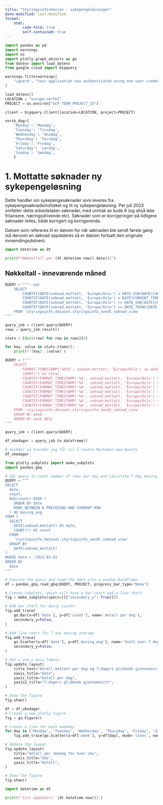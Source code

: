 ```yaml
---
title: "Styringsinformasjon - sykepengeløsningen"
date-modified: last-modified
format:
    html:
        code-fold: true
        self-contained: true
---
```


```python
import pandas as pd
import warnings
import os
import plotly.graph_objects as go
from dotenv import load_dotenv
from google.cloud import bigquery

warnings.filterwarnings(
    "ignore", "Your application has authenticated using end user credentials"
)

load_dotenv()
LOCATION = "europe-north1"
PROJECT = os.environ["GCP_TEAM_PROJECT_ID"]

client = bigquery.Client(location=LOCATION, project=PROJECT)

norsk_dag={
    'Monday': 'Mandag',
    'Tuesday': 'Tirsdag',
    'Wednesday': 'Onsdag',
    'Thursday': 'Torsdag',
    'Friday': 'Fredag',
    'Saturday': 'Lørdag',
    'Sunday': 'Søndag',
    }
```

# 1. Mottatte søknader ny sykepengeløsning

Dette handler om sykepengesøknader som leveres fra sykepengesøknadsmottaket og til ny sykepengeløsning.
Per juli 2023 omfatter dette arbeidstaker-søknader, med unntak av kode 6 (og altså ikke frilansere, næringsdrivende etc).
Søknader som er korrigeringer på tidligere søknader telles, både korrigert og korrigerende.

Datoen som refereres til er datoen for når søknaden ble sendt første gang (så dersom en søknad oppdateres så er datoen fortsatt den originale innsendingsdatoen).


```python
import datetime as dt

print(f"Nøkkeltall per {dt.datetime.now().date()}")
```

## Nøkkeltall - inneværende måned

```python
QUERY = """--sql
    SELECT
        COUNTIF(DATE(soknad_mottatt, 'Europe/Oslo') = DATE_SUB(DATE(CURRENT_TIMESTAMP(), 'Europe/Oslo'), INTERVAL 1 DAY)) as `Mottatt i går`,
        COUNTIF(DATE(soknad_mottatt, 'Europe/Oslo') = DATE(CURRENT_TIMESTAMP(), 'Europe/Oslo')) as `Mottatt i dag`,
        COUNTIF(DATE(soknad_mottatt, 'Europe/Oslo') >= DATE_SUB(DATE(CURRENT_TIMESTAMP(), 'Europe/Oslo'), INTERVAL 1 WEEK) AND DATE(soknad_mottatt, 'Europe/Oslo') < DATE(CURRENT_TIMESTAMP(), 'Europe/Oslo')) as `Mottatt siste syv hele dager`,
        COUNTIF(DATE(soknad_mottatt, 'Europe/Oslo') >= DATE_TRUNC(DATE(CURRENT_TIMESTAMP(), 'Europe/Oslo'), MONTH)) as `Mottatt denne måneden`
    FROM `styringsinfo_dataset.styringsinfo_sendt_soknad_view`
"""

query_job = client.query(QUERY)
rows = query_job.result()

stats = [dict(row) for row in rows][0]

for key, value in stats.items():
    print(f'{key}: {value}')
```

```python
QUERY = f"""
    SELECT
        FORMAT_TIMESTAMP('%G%V', soknad_mottatt, 'Europe/Oslo') as week,
        COUNT(*) as total,
        COUNTIF(FORMAT_TIMESTAMP('%A', soknad_mottatt, 'Europe/Oslo') = 'Monday') as Monday,
        COUNTIF(FORMAT_TIMESTAMP('%A', soknad_mottatt, 'Europe/Oslo') = 'Tuesday') as Tuesday,
        COUNTIF(FORMAT_TIMESTAMP('%A', soknad_mottatt, 'Europe/Oslo') = 'Wednesday') as Wednesday,
        COUNTIF(FORMAT_TIMESTAMP('%A', soknad_mottatt, 'Europe/Oslo') = 'Thursday') as Thursday,
        COUNTIF(FORMAT_TIMESTAMP('%A', soknad_mottatt, 'Europe/Oslo') = 'Friday') as Friday,
        COUNTIF(FORMAT_TIMESTAMP('%A', soknad_mottatt, 'Europe/Oslo') = 'Saturday') as Saturday,
        COUNTIF(FORMAT_TIMESTAMP('%A', soknad_mottatt, 'Europe/Oslo') = 'Sunday') as Sunday
    FROM `styringsinfo_dataset.styringsinfo_sendt_soknad_view`
    GROUP BY week
    ORDER BY week DESC
"""

query_job = client.query(QUERY)

df_ukedager = query_job.to_dataframe()

# Usikker på hvordan jeg får til å rendre Markdown med Quarto
df_ukedager
```

```python
from plotly.subplots import make_subplots
import pandas_gbq

# SQL query to count number of rows per day and calculate 7 day moving average
QUERY = """
SELECT 
  date, 
  count,
  AVG(count) OVER (
    ORDER BY date
    ROWS BETWEEN 6 PRECEDING AND CURRENT ROW
  ) AS moving_avg
FROM (
  SELECT 
    DATE(soknad_mottatt) AS date,
    COUNT(*) AS count
  FROM 
    `styringsinfo_dataset.styringsinfo_sendt_soknad_view`
  GROUP BY 
    DATE(soknad_mottatt)
)
WHERE date > '2023-03-01'
ORDER BY 
  date
"""

# Execute the query and load the data into a pandas DataFrame
df = pandas_gbq.read_gbq(QUERY, PROJECT, progress_bar_type="None")

# Create subplots, which will have a bar chart and a line chart
fig = make_subplots(specs=[[{"secondary_y": True}]])

# Add bar chart for daily counts
fig.add_trace(
    go.Bar(x=df['date'], y=df['count'], name='Antall per dag'),
    secondary_y=False,
)

# Add line chart for 7 day moving average
fig.add_trace(
    go.Scatter(x=df['date'], y=df['moving_avg'], name='Snitt over 7 dager'),
    secondary_y=False,
)

# Set x and y axis labels
fig.update_layout(
    title_text="Antall mottatt per dag og 7-dagers glidende gjennomsnitt",
    xaxis_title="Dato",
    yaxis_title="Antall per dag",
    yaxis2_title="7-dagers glidende gjennomsnitt",
)

# Show the figure
fig.show()
```

```python
 
df = df_ukedager
# Create a new plotly figure
fig = go.Figure()

# Create a line for each weekday
for day in ['Monday', 'Tuesday', 'Wednesday', 'Thursday', 'Friday', 'Saturday', 'Sunday']:
    fig.add_trace(go.Scatter(x=df['week'], y=df[day], mode='lines', name=norsk_dag[day]))

# Update the layout
fig.update_layout(
    title="Antall per ukedag for hver uke",
    xaxis_title="Uke",
    yaxis_title="Antall",
)

# Show the figure
fig.show()
```

```python
import datetime as dt

print(f'Sist oppdatert: {dt.datetime.now()}')
```